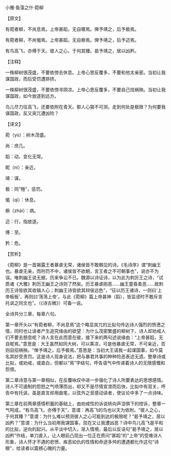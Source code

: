 

小雅·鱼藻之什·菀柳

【原文】

有菀者柳，不尚息焉。上帝甚蹈，无自暱焉。俾予靖之，后予极焉。

有菀者柳，不尚愒焉。上帝甚蹈，无自瘵焉。俾予靖之，后予迈焉。

有鸟高飞，亦傅于天。彼人之心，于何其臻。曷予靖之，居以凶矜。

【注释】

一株柳树很茂盛，不要依傍去休息。上帝心思反覆多，不要和他太亲密。当初让我谋国政，而后受罚遭排挤。

一株柳树很茂盛，不要依傍寻阴凉。上帝心思反覆多，不要自己找祸殃。当初让我谋国政，如今放逐到远方。

鸟儿尽力往高飞，还要依附在青天。那人心狠不可测，走到何处是极限？为何要我谋国政，反又突兀遭凶险？

【译文】

菀（yù）：树木茂盛。

尚：庶几。

蹈：动，变化无常。

昵（nì）：亲近。

靖：谋。

极：同“殛”，惩罚。

愒（qì）：休息。

瘵（zhài）：病。

迈：行，指放逐。

傅：至。

矜：危。

【赏析】

《菀柳》是一首揭露王者暴虐无常，诸侯皆不敢朝见的诗。《毛诗序》谓“刺幽王也。暴虐无亲，而刑罚不中，诸侯皆不欲朝，言王者之不可朝事也”，说亦不为误。唯刺幽王说无据，历来争讼不已。魏源以诗证诗，以为此为刺厉王之诗，“试质诸《大雅》刺历王幽王之诗则了然矣。历王暴虐刚恶……幽王童昏柔恶……故刺历王诗皆欲其收辑人心；刺幽王诗皆欲其辩佞远色”，“征以历王诸诗，一则曰‘上帝板板’，再则曰‘荡荡上帝’。与此《菀柳》篇上帝甚神（蹈），皆监谤时不敢斥言托讽之同文也”。（《诗古微》）可备一说。

全诗共分三章，每章六句。

第一章开头以“有菀者柳，不尚息焉”这个略显突兀的比拟句传达诗人强烈的愤懑之情，同时也让读者产生追究缘由的欲望：为什么茂密繁盛的柳树下，诗人却劝戒人们不要去憩息呢？诗人言在此而意在彼，接下来的两句述说缘由：“上帝甚蹈，无自昵焉。”意思是：大王虽然如同大树，可以乘凉，可是他暴虐无常，不可亲近，否则自招祸殃。“俾予靖之，后予极焉。”意思是：当初大王请我一起谋国事，如今莫名其妙受责罚。这是诗人现身说法，把与暴君共事的种种险恶表述无遗。整章诗或比拟，或劝戒，或直白，但都以“焉”字结句，呼告语气中传递着诗人的无限感慨和怨恨。

第二章诗意与第一章相似，在反覆咏叹中进一步强化了诗人所要表达的思想感情。诗人不可遏制的怨怒之气喷薄而出，却又不是尽情宣泄而后快，比拟中有双关，呼告中有托讽，虽是直言却用曲笔，以弦外之音感动读者，使议论中多了一点诗味。

第三章在前两章感情积蓄的基础上，由劝戒性的诉说转向声泪俱下的控诉，整章一气呵成，“有鸟高飞，亦傅于天”，意谓：再高飞的鸟也以天为依附。“彼人之心，于何其臻？”意谓：为什么难以预测彼人之心可能到达的极限呢？“曷予靖之，居以凶矜？”意谓：为什么当初用我谋国事，现在又让我遭凶恶？诗中鸟儿高飞是平和的比拟，逆向的起兴。从平淡中切入，渐入情境，最后以反诘句“曷予靖之，居以凶矜”作结，单刀直入，让人眼前凸现出一位正在质问“甚蹈”的“上帝”的受难诗人形象，诗人怀才不遇的悲愤、疾恶如仇的性情和命途多舛的遭遇都化作这句“诗眼”，给读者以震撼心魄的力量。

